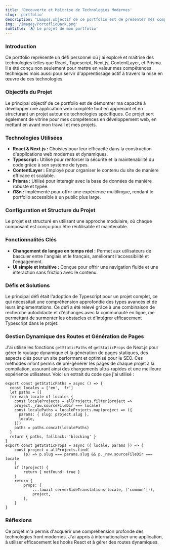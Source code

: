 ```yaml
---
title: 'Découverte et Maîtrise de Technologies Modernes'
slug: 'portfolio'
description: "L&apos;objectif de ce portfolio est de présenter mes compétences et d'apprendre à structurer un projet autour d'un écosystème de technologies que je ne maîtrisais pas totalement."
img: '/images/PortoflioDark.png'
sumtitle: '📬 Le projet de mon portfolio'
---
```


### Introduction

Ce portfolio représente un défi personnel où j'ai exploré et maîtrisé des technologies telles que React, Typescript, Next.js, ContentLayer, et Prisma. Il a été conçu non seulement pour mettre en valeur mes compétences techniques mais aussi pour servir d'apprentissage actif à travers la mise en œuvre de ces technologies.

### Objectifs du Projet

Le principal objectif de ce portfolio est de démontrer ma capacité à développer une application web complète tout en apprenant et en structurant un projet autour de technologies spécifiques. Ce projet sert également de vitrine pour mes compétences en développement web, en mettant en avant mon travail et mes projets.

### Technologies Utilisées

- **React & Next.js :** Choisies pour leur efficacité dans la construction d'applications web modernes et dynamiques.
- **Typescript :** Utilisé pour renforcer la sécurité et la maintenabilité du code grâce à son système de types.
- **ContentLayer :** Employé pour organiser le contenu du site de manière efficace et scalable.
- **Prisma :** Utilisé pour interagir avec la base de données de manière robuste et typée.
- **i18n :** Implémenté pour offrir une expérience multilingue, rendant le portfolio accessible à un public plus large.

### Configuration et Structure du Projet

Le projet est structuré en utilisant une approche modulaire, où chaque composant est conçu pour être réutilisable et maintenable.

### Fonctionnalités Clés

- **Changement de langue en temps réel :** Permet aux utilisateurs de basculer entre l'anglais et le français, améliorant l'accessibilité et l'engagement.
- **UI simple et intuitive :** Conçue pour offrir une navigation fluide et une interaction sans friction avec le contenu.

### Défis et Solutions

Le principal défi était l'adoption de Typescript pour un projet complet, ce qui nécessitait une compréhension approfondie des types avancés et de leurs implémentations. Ce défi a été relevé grâce à une combinaison de recherche autodidacte et d'échanges avec la communauté en ligne, me permettant de surmonter les obstacles et d'intégrer efficacement Typescript dans le projet.

### Gestion Dynamique des Routes et Génération de Pages

J'ai utilisé les fonctions `getStaticPaths` et `getStaticProps` de Next.js pour gérer le routage dynamique et la génération de pages statiques, des aspects clés pour un site performant et optimisé pour le SEO. Ces méthodes m'ont permis de pré-générer les pages de chaque projet à la compilation, assurant ainsi des chargements ultra-rapides et une meilleure expérience utilisateur. Voici un extrait du code que j'ai utilisé :

```tsx title="[slug].tsx"
export const getStaticPaths = async () => {
  const locales = ['en', 'fr']
  let paths = []
  for each locale of locales {
    const localeProjects = allProjects.filter(project =>
    project._raw.sourceFileDir === locale)
    const localePaths = localeProjects.map(project => ({
      params: { slug: project.slug },
      locale,
    }))
    paths = paths.concat(localePaths)
  }
  return { paths, fallback: 'blocking' }
}
export const getStaticProps = async ({ locale, params }) => {
	const project = allProjects.find(
		(p) => p.slug === params.slug && p._raw.sourceFileDir === locale
	)
	if (!project) {
		return { notFound: true }
	}
	return {
		props: {
			...(await serverSideTranslations(locale, ['common'])),
			project,
		},
	}
}
```

### Réflexions

Ce projet m'a permis d'acquérir une compréhension profonde des technologies front modernes. J'ai appris à internationaliser une application, à utiliser efficacement les hooks React et à gérer des routes dynamiques.
